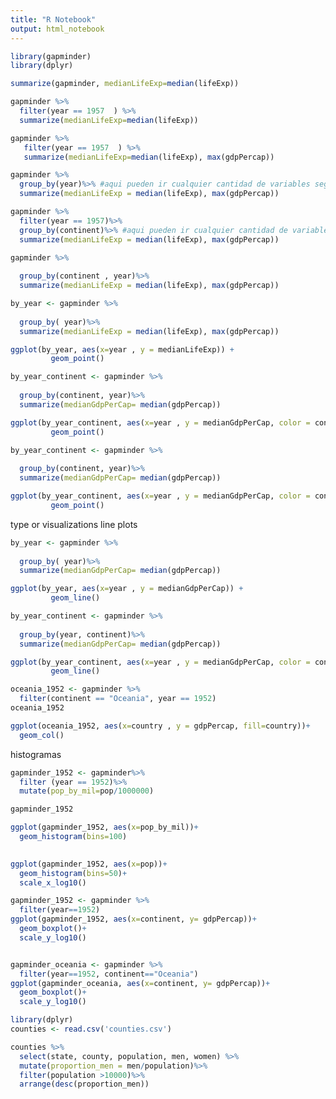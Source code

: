 ```yaml
---
title: "R Notebook"
output: html_notebook
---
```

```r
library(gapminder)
library(dplyr)

summarize(gapminder, medianLifeExp=median(lifeExp))

gapminder %>% 
  filter(year == 1957  ) %>%
  summarize(medianLifeExp=median(lifeExp))

gapminder %>%
   filter(year == 1957  ) %>%
   summarize(medianLifeExp=median(lifeExp), max(gdpPercap))


```
```r
gapminder %>%
  group_by(year)%>% #aqui pueden ir cualquier cantidad de variables segun el comportamiento deseado
  summarize(medianLifeExp = median(lifeExp), max(gdpPercap))
```
```r
gapminder %>%
  filter(year == 1957)%>%
  group_by(continent)%>% #aqui pueden ir cualquier cantidad de variables segun el comportamiento deseado
  summarize(medianLifeExp = median(lifeExp), max(gdpPercap))

```

```r
gapminder %>%
 
  group_by(continent , year)%>% 
  summarize(medianLifeExp = median(lifeExp), max(gdpPercap))
```
```r
by_year <- gapminder %>%
 
  group_by( year)%>% 
  summarize(medianLifeExp = median(lifeExp), max(gdpPercap))

ggplot(by_year, aes(x=year , y = medianLifeExp)) +
         geom_point()

```
```r
by_year_continent <- gapminder %>%
 
  group_by(continent, year)%>% 
  summarize(medianGdpPerCap= median(gdpPercap))

ggplot(by_year_continent, aes(x=year , y = medianGdpPerCap, color = continent)) +
         geom_point()
```
```r
by_year_continent <- gapminder %>%
 
  group_by(continent, year)%>% 
  summarize(medianGdpPerCap= median(gdpPercap))

ggplot(by_year_continent, aes(x=year , y = medianGdpPerCap, color = continent)) +
         geom_point()
```
type or visualizations
line plots
```r

by_year <- gapminder %>%
 
  group_by( year)%>% 
  summarize(medianGdpPerCap= median(gdpPercap))

ggplot(by_year, aes(x=year , y = medianGdpPerCap)) +
         geom_line()

```

```r
by_year_continent <- gapminder %>%
 
  group_by(year, continent)%>% 
  summarize(medianGdpPerCap= median(gdpPercap))

ggplot(by_year_continent, aes(x=year , y = medianGdpPerCap, color = continent)) +
         geom_line()

```
```r
oceania_1952 <- gapminder %>%
  filter(continent == "Oceania", year == 1952)
oceania_1952

ggplot(oceania_1952, aes(x=country , y = gdpPercap, fill=country))+
  geom_col()

```
histogramas
```r
gapminder_1952 <- gapminder%>%
  filter (year == 1952)%>%
  mutate(pop_by_mil=pop/1000000)

gapminder_1952

ggplot(gapminder_1952, aes(x=pop_by_mil))+
  geom_histogram(bins=100)
  
```
```r
ggplot(gapminder_1952, aes(x=pop))+
  geom_histogram(bins=50)+
  scale_x_log10()
```

```r

gapminder_1952 <- gapminder %>%
  filter(year==1952)
ggplot(gapminder_1952, aes(x=continent, y= gdpPercap))+
  geom_boxplot()+
  scale_y_log10()


gapminder_oceania <- gapminder %>%
  filter(year==1952, continent=="Oceania")
ggplot(gapminder_oceania, aes(x=continent, y= gdpPercap))+
  geom_boxplot()+
  scale_y_log10()

```
```r
library(dplyr)
counties <- read.csv('counties.csv')

counties %>%
  select(state, county, population, men, women) %>%
  mutate(proportion_men = men/population)%>%
  filter(population >10000)%>%
  arrange(desc(proportion_men))
```

